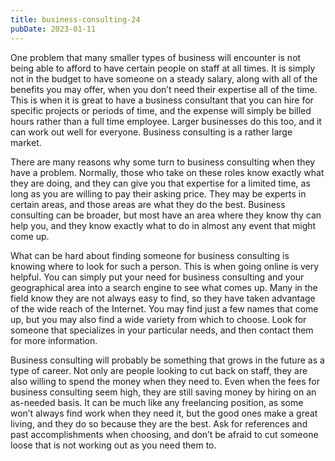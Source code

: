 ```yaml
---
title: business-consulting-24
pubDate: 2023-01-11
---
```


One problem that many smaller types of business will encounter is not being able to afford to have certain people on staff at all times. It is simply not in the budget to have someone on a steady salary, along with all of the benefits you may offer, when you don’t need their expertise all of the time. This is when it is great to have a business consultant that you can hire for specific projects or periods of time, and the expense will simply be billed hours rather than a full time employee. Larger businesses do this too, and it can work out well for everyone. Business consulting is a rather large market.

There are many reasons why some turn to business consulting when they have a problem. Normally, those who take on these roles know exactly what they are doing, and they can give you that expertise for a limited time, as long as you are willing to pay their asking price. They may be experts in certain areas, and those areas are what they do the best. Business consulting can be broader, but most have an area where they know thy can help you, and they know exactly what to do in almost any event that might come up.

What can be hard about finding someone for business consulting is knowing where to look for such a person. This is when going online is very helpful. You can simply put your need for business consulting and your geographical area into a search engine to see what comes up. Many in the field know they are not always easy to find, so they have taken advantage of the wide reach of the Internet. You may find just a few names that come up, but you may also find a wide variety from which to choose. Look for someone that specializes in your particular needs, and then contact them for more information.

Business consulting will probably be something that grows in the future as a type of career. Not only are people looking to cut back on staff, they are also willing to spend the money when they need to. Even when the fees for business consulting seem high, they are still saving money by hiring on an as-needed basis. It can be much like any freelancing position, as some won’t always find work when they need it, but the good ones make a great living, and they do so because they are the best. Ask for references and past accomplishments when choosing, and don’t be afraid to cut someone loose that is not working out as you need them to.